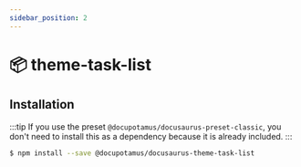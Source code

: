 ```yaml
---
sidebar_position: 2
---
```


# 📦 theme-task-list

<!-- Provides the Docs functionality and is the default docs plugin for Docusaurus. -->
<!-- <APITable> -->

## Installation

:::tip
If you use the preset `@docupotamus/docusaurus-preset-classic`, you don't need
to install this as a dependency because it is already included.
:::

```bash npm2yarn
$ npm install --save @docupotamus/docusaurus-theme-task-list
```

